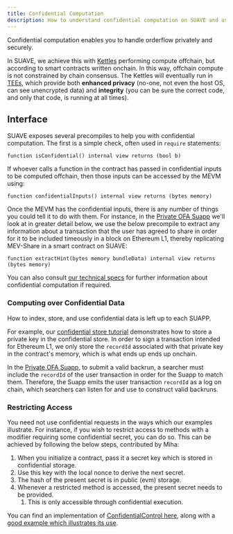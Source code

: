 ```yaml
---
title: Confidential Computation
description: How to understand confidential computation on SUAVE and use it to yur advantage.
---
```


Confidential computation enables you to handle orderflow privately and securely. 

In SUAVE, we achieve this with [Kettles](/technical/specs/toliman/kettle#confidential-computation) performing compute offchain, but according to smart contracts written onchain. In this way, offchain compute is not constrained by chain consensus. The Kettles will eventually run in [TEEs](https://www.youtube.com/watch?v=ek-bu4aoh0A), which provide both **enhanced privacy** (no-one, not even the host OS, can see unencrypted data) and **integrity** (you can be sure the correct code, and only that code, is running at all times).

## Interface

SUAVE exposes several precompiles to help you with confidential computation. The first is a simple check, often used in `require` statements:

```solidity
function isConfidential() internal view returns (bool b)
```

If whoever calls a function in the contract has passed in confidential inputs to be computed offchain, then those inputs can be accessed by the MEVM using:

```solidity
function confidentialInputs() internal view returns (bytes memory)
```

Once the MEVM has the confidential inputs, there is any number of things you could tell it to do with them. For instance, in the [Private OFA Suapp](https://github.com/flashbots/suapp-examples/tree/main/examples/app-ofa-private) we'll look at in greater detail below, we use the below precompile to extract any information about a transaction that the user has agreed to share in order for it to be included timeously in a block on Ethereum L1, thereby replicating MEV-Share in a smart contract on SUAVE:

```solidity
function extractHint(bytes memory bundleData) internal view returns (bytes memory)
```

You can also consult [our technical specs](/technical/specs/toliman/kettle#confidential-computation) for further information about confidential computation if required.

### Computing over Confidential Data

How to index, store, and use confidential data is left up to each SUAPP. 

For example, our [confidential store tutorial](/tutorials/confidential-store) demonstrates how to store a private key in the confidential store. In order to sign a transaction intended for Ethereum L1, we only store the `recordId` associated with that private key in the contract's memory, which is what ends up ends up onchain.

In the [Private OFA Suapp](https://github.com/flashbots/suapp-examples/tree/main/examples/app-ofa-private), to submit a valid backrun, a searcher must include the `recordId` of the user transaction in order for the Suapp to match them. Therefore, the Suapp emits the user transaction `recordId` as a log on chain, which searchers can listen for and use to construct valid backruns.

### Restricting Access

You need not use confidential requests in the ways which our examples illustrate. For instance, if you wish to restrict access to methods with a modifier requiring some confidential secret, you can do so. This can be achieved by following the below steps, contributed by Miha:

1. When you initialize a contract, pass it a secret key which is stored in confidential storage. 
2. Use this key with the local nonce to derive the next secret.
3. The hash of the present secret is in public (evm) storage.
4. Whenever a restricted method is accessed, the present secret needs to be provided. 
    1. This is only accessible through confidential execution.

You can find an implementation of [ConfidentialControl here](https://github.com/halo3mic/suave-playground/blob/9afe269ab2da983ca7314b68fcad00134712f4c0/contracts/blockad/lib/ConfidentialControl.sol), along with a [good example which illustrates its use](https://github.com/halo3mic/suave-playground/blob/9afe269ab2da983ca7314b68fcad00134712f4c0/contracts/blockad/BlockAdV2.sol).